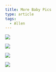 ```yaml
---
title: More Baby Pics
type: article
tags:
  - Allen
---
```


![](http://www.tjdraper.com/myblogpics/babyonbed01.jpg)

![](http://www.tjdraper.com/myblogpics/babyonbed02.jpg)

![](http://www.tjdraper.com/myblogpics/rachelholdingbaby01.jpg)

![](http://www.tjdraper.com/myblogpics/rachelholdingbaby02.jpg)
